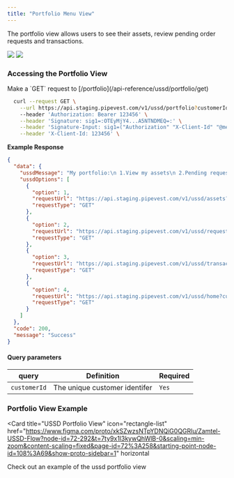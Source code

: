 ```yaml
---
title: "Portfolio Menu View"
---
```


The portfolio view allows users to see their assets, review pending order requests and transactions.

<Frame>
  <img className="block dark:hidden" src="/images/ussd-portfolio.png" />
  <img className="hidden dark:block" src="/images/ussd-portfolio-dark.png" />
</Frame>

### Accessing the Portfolio View

<Tip>
  Make a `GET` request to [/portfolio](/api-reference/ussd/portfolio/get)
</Tip>

```bash
  curl --request GET \
    --url https://api.staging.pipevest.com/v1/ussd/portfolio?customerId=123456
    --header 'Authorization: Bearer 123456' \
    --header 'Signature: sig1=:OTEyMjY4...A5NTNDMEQ=:' \
    --header 'Signature-Input: sig1=("Authorization" "X-Client-Id" "@method" "@target-uri" "@path" "@query");keyid="staging-pipevest-ed25519";created=1732893484;expires=1732893584' \
    --header 'X-Client-Id: 123456' \
```

**Example Response**

```json
{
  "data": {
    "ussdMessage": "My portfolio:\n 1.View my assets\n 2.Pending requests (TSLA)\n 3.Transaction history\n 4.Back",
    "ussdOptions": [
      {
        "option": 1,
        "requestUrl": "https://api.staging.pipevest.com/v1/ussd/assets?customerId=123456",
        "requestType": "GET"
      },
      {
        "option": 2,
        "requestUrl": "https://api.staging.pipevest.com/v1/ussd/requests?customerId=123456&status=PENDING",
        "requestType": "GET"
      },
      {
        "option": 3,
        "requestUrl": "https://api.staging.pipevest.com/v1/ussd/transactions?customerId=123456",
        "requestType": "GET"
      },
      {
        "option": 4,
        "requestUrl": "https://api.staging.pipevest.com/v1/ussd/home?customerId=123456",
        "requestType": "GET"
      }
    ]
  },
  "code": 200,
  "message": "Success"
}
```

#### Query parameters

| query        | Definition                    | Required |
| ------------ | ----------------------------- | -------- |
| `customerId` | The unique customer identifer | `Yes`    |

### Portfolio View Example

<Card
  title="USSD Portfolio View"
  icon="rectangle-list"
  href="https://www.figma.com/proto/xkSZwzsNTpYDNQiG0QGRlu/Zamtel-USSD-Flow?node-id=72-292&t=7ty9x1l3kywQhWlB-0&scaling=min-zoom&content-scaling=fixed&page-id=72%3A258&starting-point-node-id=108%3A69&show-proto-sidebar=1"
  horizontal
>
  Check out an example of the ussd portfolio view
</Card>
